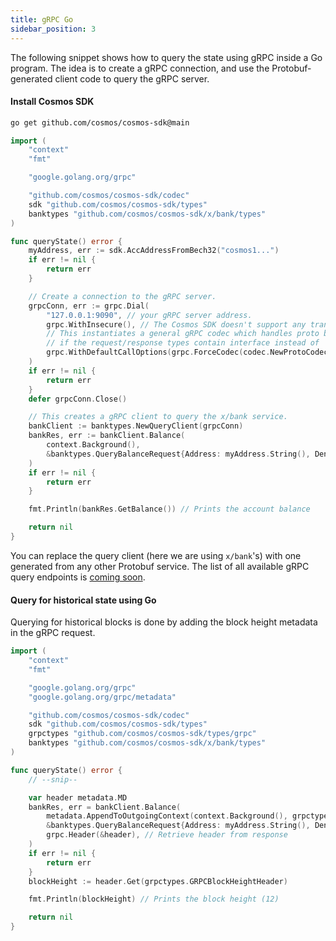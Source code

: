 ```yaml
---
title: gRPC Go
sidebar_position: 3
---
```


The following snippet shows how to query the state using gRPC inside a Go program. The idea is to create a gRPC connection, and use the Protobuf-generated client code to query the gRPC server.

#### Install Cosmos SDK


```bash
go get github.com/cosmos/cosmos-sdk@main
```

```go
import (
    "context"
    "fmt"

    "google.golang.org/grpc"

    "github.com/cosmos/cosmos-sdk/codec"
    sdk "github.com/cosmos/cosmos-sdk/types"
    banktypes "github.com/cosmos/cosmos-sdk/x/bank/types"
)

func queryState() error {
    myAddress, err := sdk.AccAddressFromBech32("cosmos1...")
    if err != nil {
        return err
    }

    // Create a connection to the gRPC server.
    grpcConn, err := grpc.Dial(
        "127.0.0.1:9090", // your gRPC server address.
        grpc.WithInsecure(), // The Cosmos SDK doesn't support any transport security mechanism. 
        // This instantiates a general gRPC codec which handles proto bytes. We pass in a nil interface registry
        // if the request/response types contain interface instead of 'nil' you should pass the application specific codec.
		grpc.WithDefaultCallOptions(grpc.ForceCodec(codec.NewProtoCodec(nil).GRPCCodec())),
	)
    if err != nil {
        return err
    }
    defer grpcConn.Close()

    // This creates a gRPC client to query the x/bank service.
    bankClient := banktypes.NewQueryClient(grpcConn)
    bankRes, err := bankClient.Balance(
        context.Background(),
        &banktypes.QueryBalanceRequest{Address: myAddress.String(), Denom: "atom"},
    )
    if err != nil {
        return err
    }

    fmt.Println(bankRes.GetBalance()) // Prints the account balance

    return nil
}
```

You can replace the query client (here we are using `x/bank`'s) with one generated from any other Protobuf service. The list of all available gRPC query endpoints is [coming soon](https://github.com/cosmos/cosmos-sdk/issues/7786).

#### Query for historical state using Go

Querying for historical blocks is done by adding the block height metadata in the gRPC request.

```go
import (
    "context"
    "fmt"

    "google.golang.org/grpc"
    "google.golang.org/grpc/metadata"

    "github.com/cosmos/cosmos-sdk/codec"
    sdk "github.com/cosmos/cosmos-sdk/types"
    grpctypes "github.com/cosmos/cosmos-sdk/types/grpc"
    banktypes "github.com/cosmos/cosmos-sdk/x/bank/types"
)

func queryState() error {
    // --snip--

    var header metadata.MD
    bankRes, err = bankClient.Balance(
        metadata.AppendToOutgoingContext(context.Background(), grpctypes.GRPCBlockHeightHeader, "12"), // Add metadata to request
        &banktypes.QueryBalanceRequest{Address: myAddress.String(), Denom: "atom"},
        grpc.Header(&header), // Retrieve header from response
    )
    if err != nil {
        return err
    }
    blockHeight := header.Get(grpctypes.GRPCBlockHeightHeader)

    fmt.Println(blockHeight) // Prints the block height (12)

    return nil
}
```